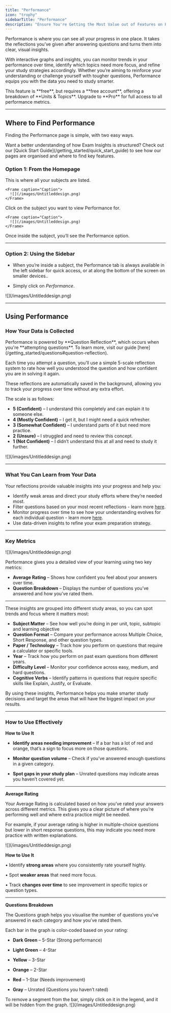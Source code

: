 ```yaml
---
title: "Performance"
icon: "trophy"
sidebarTitle: "Performance"
description: "Ensure You're Getting the Most Value out of Features on Performance"
---
```


Performance is where you can see all your progress in one place. It takes the reflections you’ve given after answering questions and turns them into clear, visual insights. 

With interactive graphs and insights, you can monitor trends in your performance over time, identify which topics need more focus, and refine your study strategies accordingly. Whether you’re aiming to reinforce your understanding or challenge yourself with tougher questions, Performance equips you with the data you need to study smarter.

<Note>
  This feature is **free**, but requires a **free account**, offering a breakdown of **Units & Topics**. Upgrade to **Pro** for full access to all performance metrics.  
</Note>

***

## Where to Find Performance

Finding the Performance page is simple, with two easy ways.

<Tip>
  Want a better understanding of how Exam Insights is structured? Check out our [Quick Start Guide](/getting_started/quick_start_guide) to see how our pages are organised and where to find key features.
</Tip>

### Option 1: From the Homepage

<Steps>
  <Step title="Go to your Homepage">
    This is where all your subjects are listed.

    <Frame caption="Caption">
      ![](/images/Untitleddesign.png)
    </Frame>
  </Step>

  <Step title="Select a Subject">
    Click on the subject you want to view Performance for.

    <Frame caption="Caption">
      ![](/images/Untitleddesign.png)
    </Frame>
  </Step>

  <Step title="Click Performance">
    Once inside the subject, you’ll see the Performance option.
  </Step>
</Steps>

***

### Option 2: Using the Sidebar

* When you’re inside a subject, the Performance tab is always available in the left sidebar for quick access, or at along the bottom of the screen on smaller devices..

* Simply click on *Performance*.

<Frame caption="Caption">
  ![](/images/Untitleddesign.png)
</Frame>

***

## Using Performance

### How Your Data is Collected

<Tip>
Performance is powered by **Question Reflection**, which occurs when you're **attempting questions**. To learn more, visit our guide [here](/getting_started/questions#question-reflection).  
</Tip>

Each time you attempt a question, you’ll use a simple 5-scale reflection system to rate how well you understood the question and how confident you are in solving it again.

These reflections are automatically saved in the background, allowing you to track your progress over time without any extra effort.

The scale is as follows:
* **5 (Confident)** – I understand this completely and can explain it to someone else.
* **4 (Mostly Confident)** – I get it, but I might need a quick refresher.
* **3 (Somewhat Confident)** – I understand parts of it but need more practice.
* **2 (Unsure)** – I struggled and need to review this concept.
* **1 (Not Confident)** – I didn’t understand this at all and need to study it further.

<Frame caption="Caption">
  ![](/images/Untitleddesign.png)
</Frame>

***

### What You Can Learn from Your Data

Your reflections provide valuable insights into your progress and help you:
* Identify weak areas and direct your study efforts where they’re needed most.
* Filter questions based on your most recent reflections - learn more [here](/getting_started/questions#filtering-questions).
* Monitor progress over time to see how your understanding evolves for each individual question - learn more [here](/getting_started/questions#question-reflection).
* Use data-driven insights to refine your exam preparation strategy. 

***

### Key Metrics

<Frame caption="Caption">
  ![](/images/Untitleddesign.png)
</Frame>

Performance gives you a detailed view of your learning using two key metrics:
* **Average Rating** – Shows how confident you feel about your answers over time.
* **Question Breakdown** – Displays the number of questions you’ve answered and how you’ve rated them.

***

These insights are grouped into different study areas, so you can spot trends and focus where it matters most:
* **Subject Matter** – See how well you’re doing in per unit, topic, subtopic and learning objective
* **Question Format** – Compare your performance across Multiple Choice, Short Response, and other question types.
* **Paper / Technology** – Track how you perform on questions that require a calculator or specific tools.
* **Year** – Track how you perform on past exam questions from different years.
* **Difficulty Level** – Monitor your confidence across easy, medium, and hard questions.
* **Cognitive Verbs** – Identify patterns in questions that require specific skills like Explain, Justify, or Evaluate.

By using these insights, Performance helps you make smarter study decisions and target the areas that will have the biggest impact on your results.

***

### How to Use Effectively

**How to Use It**

* **Identify areas needing improvement** – If a bar has a lot of red and orange, that’s a sign to focus more on those questions.

* **Monitor question volume** – Check if you’ve answered enough questions in a given category.

* **Spot gaps in your study plan** – Unrated questions may indicate areas you haven’t covered yet.

***

**Average Rating**

Your Average Rating is calculated based on how you’ve rated your answers across different metrics. This gives you a clear picture of where you’re performing well and where extra practice might be needed.

For example, if your average rating is higher in multiple-choice questions but lower in short response questions, this may indicate you need more practice with written explanations.

<Frame caption="Caption">
  ![](/images/Untitleddesign.png)
</Frame>

**How to Use It**

• Identify **strong areas** where you consistently rate yourself highly.

• Spot **weaker areas** that need more focus.

• Track **changes over time** to see improvement in specific topics or question types.

***

**Questions Breakdown**

The Questions graph helps you visualise the number of questions you’ve answered in each category and how you’ve rated them.

Each bar in the graph is color-coded based on your rating:

* **Dark Green** – 5-Star (Strong performance)

* **Light Green** – 4-Star

* **Yellow** – 3-Star

* **Orange** – 2-Star

* **Red** – 1-Star (Needs improvement)

* **Gray** – Unrated (Questions you haven’t rated)

<Tip>
  To remove a segment from the bar, simply click on it in the legend, and it will be hidden from the graph.
</Tip>

<Frame caption="Caption">
  ![](/images/Untitleddesign.png)
</Frame>